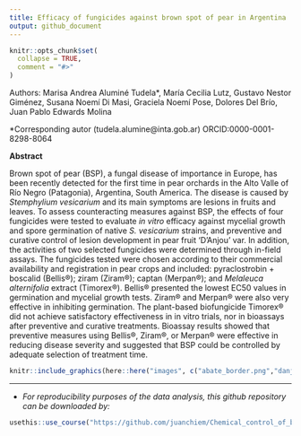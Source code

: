 ```yaml
---
title: Efficacy of fungicides against brown spot of pear in Argentina
output: github_document
---
```


<!-- README.md is generated from README.Rmd. Please edit that file -->

```r
knitr::opts_chunk$set(
  collapse = TRUE,
  comment = "#>"
)
```

<!-- badges: start -->

Authors: Marisa Andrea Aluminé Tudela*, María Cecilia Lutz, Gustavo Nestor Giménez, Susana Noemí Di Masi, Graciela Noemí Pose, Dolores Del Brío, Juan Pablo
Edwards Molina

*Corresponding autor (tudela.alumine@inta.gob.ar) ORCID:0000-0001-8298-8064

<!-- badges: end -->

**Abstract**

Brown spot of pear (BSP), a fungal disease of importance in Europe, has been recently detected for the first time in pear orchards in the Alto Valle of Río Negro (Patagonia), Argentina, South America. The disease is caused by *Stemphylium vesicarium* and its main symptoms are lesions in fruits and leaves. To assess counteracting measures against BSP, the effects of four fungicides were tested to evaluate *in vitro* efficacy against mycelial growth and spore germination of native *S. vesicarium* strains, and preventive and curative control of lesion development in pear fruit 'D'Anjou' var. In addition, the activities of two selected fungicides were determined through in-field assays. The fungicides tested were chosen according to their commercial availability and registration in pear crops and included: pyraclostrobin + boscalid (Bellis®); ziram (Ziram®); captan (Merpan®); and *Melaleuca alternifolia* extract (Timorex®). Bellis® presented the lowest EC50 values in germination and mycelial growth tests. Ziram® and Merpan® were also very effective in inhibiting germination. The plant-based biofungicide Timorex® did not achieve satisfactory effectiveness in in vitro trials, nor in bioassays after preventive and curative treatments. Bioassay results showed that preventive measures using Bellis®, Ziram®, or Merpan® were effective in reducing disease severity and suggested that BSP could be controlled by adequate selection of treatment time.

```r
knitr::include_graphics(here::here("images", c("abate_border.png","danjou_border.png"))) 
```

--- 

* *For reproducibility purposes of the data analysis, this github repository can be downloaded by:*

```r
usethis::use_course("https://github.com/juanchiem/Chemical_control_of_brown_spot_of_pear/archive/refs/heads/main.zip")
```

